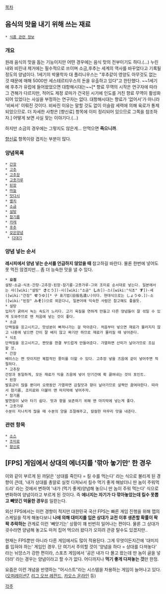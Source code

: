 [[목차]]

== 음식의 맛을 내기 위해 쓰는 재료 ==
 * [[식품 관련 정보]]

=== 개요 ===
원래 음식의 맛을 돕는 기능이지만 어떤 경우에는 음식 맛의 전부이기도 하다.(...) 누린내와 비린내 제거에는 필수적으로 쓰이며 소금,후추는 세계의 역사를 바꾸었다고 기록될 정도의 양념이다. 1세기의 박물학자 대 플리니우스는 "후추같이 영양도 아무것도 없는 것 때문에 매해 5000만 세스테르티우스의 돈을 유출하고 있다"고 한탄했다. ~~1세기에 후추가 유럽에 들어왔었으면 대항해시대는~~[* 향료 무역의 시작은 연구자에 따라 그 견해가 다르지만, 적어도 제정 로마가 건국된 시기에 인도를 거친 향료 무역이 활성화되어 있었다는 사실을 부정하는 연구자는 없다. 대항해시대는 향료가 '없어서'가 아니라 '비싸서' 이뤄진 것이다. 비싸진 이유는 말할 것도 없이 이슬람 세력에 의해 육로가 통제되었으므로. 더 자세한 사항은 [향신료] 항목에 이미 정리되어 있으므로 그쪽을 참조하자.] 어떻게 보면 사실 맞는 이야기다.(...) 

하지만 소금의 경우에는 그렇지도 않은게... 안먹으면 '''죽으니까'''. 

[[향신료]] 항목이랑 겹치는 부분이 많다.

=== 양념목록 ===
 * [[간장]]
 * [[고추]]
 * [[고추장]]
 * [[고춧가루]]
 * [[된장]]
 * [[마늘]]
 * [[맛다시]]
 * [[멸치]]
 * [[소금]]
 * [[설탕]]
 * [[참기름]]
 * [[카레]]
 * [[후추]]
 * [[갖은양념]]
  * [[다대기]]

=== 양념 넣는 순서 ===
'''레시피에서 양념 넣는 순서를 언급하지 않았을 때''' 참고하길 바란다. 물론 한번에 넣어도 못 먹진 않겠지만… 좀 더 능숙한 맛을 낼 수 있다.

 * '''요점'''
 설탕-소금-식초-간장-고추장-된장-참기름-고춧가루-그외 조미료 순서대로 넣는다. 일본에서는 사([wiki:"설탕" '''さ'''とう])-시([wiki:"소금" '''し'''お])-스([wiki:"식초" '''す'''])-세([wiki:"간장" '''せ'''うゆ][* 구 표기법(旧仮名遣い)이다. 현대식으로는 しょうゆ.])-소([wiki:"된장" み'''そ'''])으로 외운다니, 일본어에 익숙한 사람은 참고해도 좋을듯.
 * 설탕
 입자가 굵어서 녹는 속도가 느리다. 고기 육질을 연하게 만들고 다른 양념들이 잘 섞일 수 있게 도와주므로 맨 처음에 넣는 것이 좋다.
 * 소금
 단백질을 응고시키고, 맛성분이 빠져나가는 걸 막아준다. 처음부터 넣으면 재료가 물러지지 않고 나중에 넣으면 간이 잘 배지 않고 짜기만 하므로 재료가 물러질 때 넣어준다.
 * 식초
 단백질을 응고시키고, 짠맛을 한결 부드럽게 만들어준다. 가열하면 산미가 날아가므로 조심할 것.
 * 간장
 베이스는 짠 맛이지만 복합적인 풍미를 더할 수 있다. 고추장 넣을 즈음에 같이 넣어주면 적절하다.
 * 고추장
 간장과 동일하게, 모든 재료가 익을 즈음에 넣어 단기간에 확 끓여내는 것이 포인트.
 * 된장
 발효균이 많을 뿐더러 오랫동안 가열하면 감칠맛과 향이 날아가므로 살짝만 끓여야한다. 따라서 참기름, 조미료와 더불어 맨 마지막에 넣어주자.
 * 참기름
 발연점이 낮아 타기 쉽다. 맛과 향을 보존하기 위해 맨 마지막에 넣는게 좋다.
 * 고춧가루
 수분이 지나치게 많을 때 수분의 양을 조절해주고, 칼칼한 마무리 맛을 내준다.

=== 관련 항목 ===
 * [[소스]]
 * [[조미료]]
 * [[향신료]]

== [FPS] 게임에서 상대의 에너지를 '깎아 놓기만' 한 경우 ==
이와 같이 부르게 된 까닭은 '상대를 죽인다 = 킬 수를 먹는다' 라는 식으로 불리게 된 경향이 큰데, '내가 상대를 총알로 실컷 다져놔서 킬수 먹기 좋게 해놨더니 딴 놈이 주워먹드라' 라는 것에서 변하여 '내가 (먹기 좋게)양념해 놓으니 딴 놈이 주워 먹는다' 식으로 변화하여 양념이라고 부르게 된 것이다. 즉 '''에너지는 자기가 다 깎아놓았는데 킬수 못뽑고 빼앗긴 억울한 경우'''를 일컫는다. 

외산 FPS에서는 이런 경향이 적지만 대한민국 국산 FPS는 빠른 게임 진행을 위해 맵의 스케일을 작게 해놓다보니 '''나에 의해 대미지를 입은 상대가 교전 이후 생존할 확률이 팍팍 추락하는''' 관계로 이런 '빼앗기는' 상황이 꽤 빈번히 일어나는 편이다. 물론 그 상대가 굇수라면 양념해 놓고도 마저 집어 먹으러 왔다가 오히려 관광 탈수도 있겠지만.. 

현재는 FPS뿐만 아니라 다른 게임에서도 많이 적용된다. 그게 무엇이든지간에 '대미지를 입혀야 하는' 게임인 경우. 단 여기서 주의할 것이 '양념을 하다 = 상대를 다져놓다' 라는 뉘앙스가 강한 편이라, 스포츠 게임에서 '공은 내가 다 몰고 왔는데 딴 놈이 골을 넣더라' 라는 경우는 양념이라고 할 수가 없다. 어디까지나 '''먹기 좋게 다져놓는 것'''만 한정. 

요즘은 이런 개념을 반영하는 "어시스트"라는 시스템을 차용하는 게임이 늘어나고 있다. ([[오퍼레이션7]], [[리그 오브 레전드]], [[카오스 온라인]] 등)

[[각주]]
